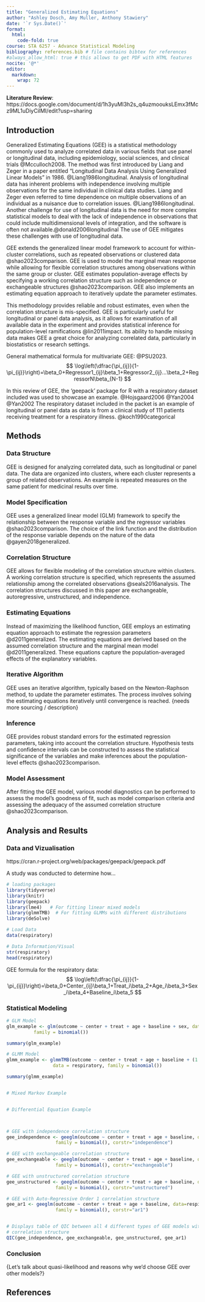 ```yaml
---
title: "Generalized Estimating Equations"
author: "Ashley Dosch, Amy Muller, Anthony Stawiery"
date: '`r Sys.Date()`'
format:
  html:
    code-fold: true
course: STA 6257 - Advance Statistical Modeling
bibliography: references.bib # file contains bibtex for references
#always_allow_html: true # this allows to get PDF with HTML features
nocite: '@*'
editor: 
  markdown: 
    wrap: 72
---
```


**Literature Review**: https://docs.google.com/document/d/1h3yuMl3h2s_q4uzmoouksLEmx3fMcz9ML1uDiyCilMI/edit?usp=sharing

## Introduction

  Generalized Estimating Equations (GEE) is a statistical methodology commonly used to analyze correlated data in various fields that use panel or longitudinal data, including epidemiology, social sciences, and clinical trials @Mcculloch2008. The method was first introduced by Liang and Zeger in a paper entitled "Longitudinal Data Analysis Using Generalized Linear Models" in 1986. @Liang1986longitudinal. Analysis of longitudinal data has inherent problems with independence involving multiple observations for the same individual in clinical data studies. Liang and Zeger even referred to time dependence on multiple observations of an individual as a nuisance due to correlation issues. @Liang1986longitudinal. Another challenge for use of longitudinal data is the need for more complex statistical models to deal with the lack of independence in observations that could include multidimensional levels of integration, and the software is often not available.@donald2006longitudinal The use of GEE mitigates these challenges with use of longitudinal data.
  
  GEE extends the generalized linear model framework to account for within-cluster correlations, such as repeated observations or clustered data @shao2023comparison. GEE is used to model the marginal mean response while allowing for flexible correlation structures among observations within the same group or cluster. GEE estimates population-average effects by specifying a working correlation structure such as independence or exchangeable structures @shao2023comparison. GEE also implements an estimating equation approach to iteratively update the parameter estimates.
    
  This methodology provides reliable and robust estimates, even when the correlation structure is mis-specified. GEE is particularly useful for longitudinal or panel data analysis, as it allows for examination of all available data in the experiment and provides statistical inference for population-level ramifications @lin2011impact. Its ability to handle missing data makes GEE a great choice for analyzing correlated data, particularly in biostatistics or research settings.

 General mathematical formula for multivariate GEE: @PSU2023.
$$
 \log\left(\dfrac{\pi_{ij}}{1-\pi_{ij}}\right)=\beta_0+Regressor1_{ij}\beta_1+Regressor2_{ij}...\beta_2+RegressorN\beta_{N-1}
$$

  In this review of GEE, the 'geepack' package for R with a respiratory dataset included was used to showcase an example. @Hojsgaard2006 @Yan2004 @Yan2002 The respiratory dataset included in the packet is an example of longitudinal or panel data as data is from a clinical study of 111 patients receiving treatment for a respiratory illness.  @koch1990categorical 

## Methods

### Data Structure 
GEE is designed for analyzing correlated data, such as longitudinal or panel data. The data are organized into clusters, where each cluster represents a group of related observations. An example is repeated measures on the same patient for medicinal results over time.

### Model Specification 
GEE uses a generalized linear model (GLM) framework to specify the relationship between the response variable and the regressor variables @shao2023comparison. The choice of the link function and the distribution of the response variable depends on the nature of the data @gayen2018generalized.

### Correlation Structure 
GEE allows for flexible modeling of the correlation structure within clusters. A working correlation structure is specified, which represents the assumed relationship among the correlated observations @seals2016analysis. The correlation structures discussed in this paper are exchangeable, autoregressive, unstructured, and independence.
 

### Estimating Equations 
Instead of maximizing the likelihood function, GEE employs an estimating equation approach to estimate the regression parameters @d2011generalized. The estimating equations are derived based on the assumed correlation structure and the marginal mean model @d2011generalized. These equations capture the population-averaged effects of the explanatory variables.

### Iterative Algorithm 
GEE uses an iterative algorithm, typically based on the Newton-Raphson method, to update the parameter estimates. The process involves solving the estimating equations iteratively until convergence is reached. {needs more sourcing / description}

### Inference 
GEE provides robust standard errors for the estimated regression parameters, taking into account the correlation structure. Hypothesis tests and confidence intervals can be constructed to assess the statistical significance of the variables and make inferences about the population-level effects @shao2023comparison.

### Model Assessment 
After fitting the GEE model, various model diagnostics can be performed to assess the model's goodness of fit, such as model comparison criteria and assessing the adequacy of the assumed correlation structure @shao2023comparison.


## Analysis and Results

### Data and Vizualisation
https://cran.r-project.org/web/packages/geepack/geepack.pdf

A study was conducted to determine how...

```r
# loading packages 
library(tidyverse)
library(knitr)
library(geepack)
library(lme4)   # For fitting linear mixed models
library(glmmTMB)  # For fitting GLMMs with different distributions
library(deSolve)

# Load Data
data(respiratory)

# Data Information/Visual
str(respiratory)
head(respiratory)


```
  GEE formula for the respiratory data:
$$
 \log\left(\dfrac{\pi_{ij}}{1-\pi_{ij}}\right)=\beta_0+Center_{ij}\beta_1+Treat_i\beta_2+Age_i\beta_3+Sex_i\beta_4+Baseline_i\beta_5
$$

### Statistical Modeling
```r
# GLM Model
glm_example <- glm(outcome ~ center + treat + age + baseline + sex, data=respiratory,                
          family = binomial())

summary(glm_example)

# GLMM Model
glmm_example <- glmmTMB(outcome ~ center + treat + age + baseline + (1 | id),
                 data = respiratory, family = binomial())

summary(glmm_example)


# Mixed Markov Example


# Differential Equation Example



# GEE with independence correlation structure
gee_independence <- geeglm(outcome ~ center + treat + age + baseline, data=respiratory, id=id, 
                  family = binomial(), corstr="independence")

# GEE with exchangeable correlation structure
gee_exchangeable <- geeglm(outcome ~ center + treat + age + baseline, data=respiratory, id=id, 
                  family = binomial(), corstr="exchangeable")

# GEE with unstructured correlation structure
gee_unstructured <- geeglm(outcome ~ center + treat + age + baseline, data=respiratory, id=id, 
                  family = binomial(), corstr="unstructured")

# GEE with Auto-Regressive Order 1 correlation structure
gee_ar1 <- geeglm(outcome ~ center + treat + age + baseline, data=respiratory, id=id, 
                  family = binomial(), corstr="ar1")  


# Displays table of QIC between all 4 different types of GEE models with different
# correlation structure
QIC(gee_independence, gee_exchangeable, gee_unstructured, gee_ar1)
```

### Conclusion

{Let's talk about quasi-likelihood and reasons why we'd choose GEE over other models?}

## References



